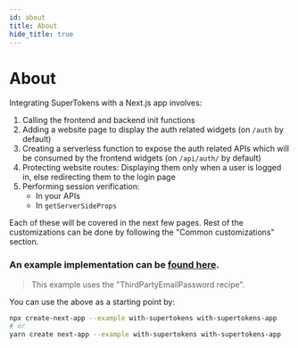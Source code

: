 ```yaml
---
id: about
title: About
hide_title: true
---
```


<!-- COPY DOCS -->
<!-- ./thirdpartyemailpassword/nextjs/about.mdx -->

# About

Integrating SuperTokens with a Next.js app involves:
1) Calling the frontend and backend init functions
2) Adding a website page to display the auth related widgets (on `/auth` by default)
3) Creating a serverless function to expose the auth related APIs which will be consumed by the frontend widgets (on `/api/auth/` by default)
4) Protecting website routes: Displaying them only when a user is logged in, else redirecting them to the login page
5) Performing session verification:
    - In your APIs
    - In `getServerSideProps`

Each of these will be covered in the next few pages. Rest of the customizations can be done by following the "Common customizations" section.

### An example implementation can be [found here](https://github.com/supertokens/next.js/tree/canary/examples/with-supertokens).

> This example uses the "ThirdPartyEmailPassword recipe".

You can use the above as a starting point by:

```bash
npx create-next-app --example with-supertokens with-supertokens-app
# or
yarn create next-app --example with-supertokens with-supertokens-app
```
